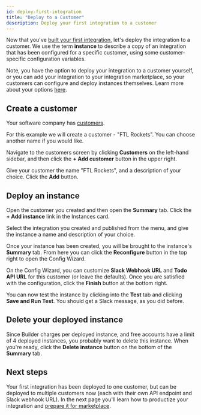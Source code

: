 ```yaml
---
id: deploy-first-integration
title: "Deploy to a Customer"
description: Deploy your first integration to a customer
---
```



Now that you've [built your first integration](/self-managed/composer/builder/getting-started/first-integration/build-first-integration.mdx), let's deploy the integration to a customer.
We use the term **instance** to describe a copy of an integration that has been configured for a specific customer, using some customer-specific configuration variables.

Note, you have the option to deploy your integration to a customer yourself, or you can add your integration to your integration marketplace, so your customers can configure and deploy instances themselves.
Learn more about your options [here](/self-managed/composer/builder/instances.mdx#options-for-deploying-instances).

## Create a customer

Your software company has [customers](/self-managed/composer/builder/customers.mdx).

For this example we will create a customer - "FTL Rockets".
You can choose another name if you would like.

Navigate to the customers screen by clicking **Customers** on the left-hand sidebar, and then click the **+ Add customer** button in the upper right.

<Screenshot
  filename="getting-started/deploy-first-integration/customers-page.png"
  maxWidth="700px"
  alt="Customers page in Builder app"
/>

Give your customer the name "FTL Rockets", and a description of your choice. Click the **Add** button.

<Screenshot
  filename="getting-started/deploy-first-integration/add-customer.png"
  maxWidth="400px"
  alt="Add Customer page in Builder app"
/>

## Deploy an instance

Open the customer you created and then open the **Summary** tab.
Click the **+ Add instance** link in the Instances card.

<Screenshot
  filename="getting-started/deploy-first-integration/create-instance-1.png"
  maxWidth="600px"
  alt="Create an instance in Builder app"
/>

Select the integration you created and published from the menu, and give the instance a name and description of your choice.

<Screenshot
  filename="getting-started/deploy-first-integration/create-instance-2.png"
  maxWidth="400px"
  alt="Name an instance in Builder app"
/>

Once your instance has been created, you will be brought to the instance's **Summary** tab. From here you can click the **Reconfigure** button in the top right to open the Config Wizard.

On the Config Wizard, you can customize **Slack Webhook URL** and **Todo API URL** for this customer (or leave the defaults).
Once you are satisfied with the configuration, click the **Finish** button at the bottom right.

<Screenshot
  filename="getting-started/deploy-first-integration/configure-and-deploy.png"
  maxWidth="800px"
  alt="Configure and deploy an instance in Builder app"
/>

You can now test the instance by clicking into the **Test** tab and clicking **Save and Run Test**.
You should get a Slack message, as you did before.

## Delete your deployed instance

Since Builder charges per deployed instance, and free accounts have a limit of 4 deployed instances, you probably want to delete this instance.
When you're ready, click the **Delete instance** button on the bottom of the **Summary** tab.

## Next steps

Your first integration has been deployed to one customer, but can be deployed to multiple customers now (each with their own API endpoint and Slack webhook URL).
In the next page you'll learn how to productize your integration and [prepare it for marketplace](/self-managed/composer/builder/getting-started/first-integration/prepare-for-marketplace.mdx).
